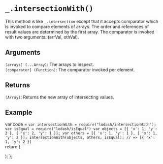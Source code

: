 # `_.intersectionWith()`

This method is like `_.intersection` except that it accepts comparator which is invoked to compare elements of arrays. The order and references of result values are determined by the first array. The comparator is invoked with two arguments: (arrVal, othVal).

## Arguments
`[arrays] (...Array)`: The arrays to inspect.  
`[comparator] (Function)`: The comparator invoked per element.

## Returns
`(Array)`: Returns the new array of intersecting values.

## Example


var code =  `var intersectionWith = require("lodash/intersectionWith");
var isEqual = require("lodash/isEqual")
var objects = [{ 'x': 1, 'y': 2 }, { 'x': 2, 'y': 1 }];
var others = [{ 'x': 1, 'y': 1 }, { 'x': 1, 'y': 2 }];
intersectionWith(objects, others, isEqual);
// => [{ 'x': 1, 'y': 2 }]
`   
  return (
    <div>
      <Embed source={code} />
    </div>
  );
};

<Demo/>

